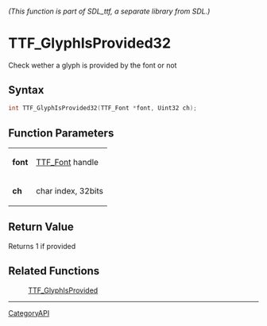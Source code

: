 ====== (This function is part of SDL_ttf, a separate library from SDL.) ======
= TTF_GlyphIsProvided32 =

Check wether a glyph is provided by the font or not 

== Syntax ==

<syntaxhighlight lang='c'>
int TTF_GlyphIsProvided32(TTF_Font *font, Uint32 ch);
</syntaxhighlight>

== Function Parameters ==

{|
|'''font'''
|[[TTF_Font]] handle
|-
|'''ch'''
|char index, 32bits
|}

== Return Value ==

Returns 1 if provided

== Related Functions ==

:[[TTF_GlyphIsProvided]]

----
[[CategoryAPI]]


